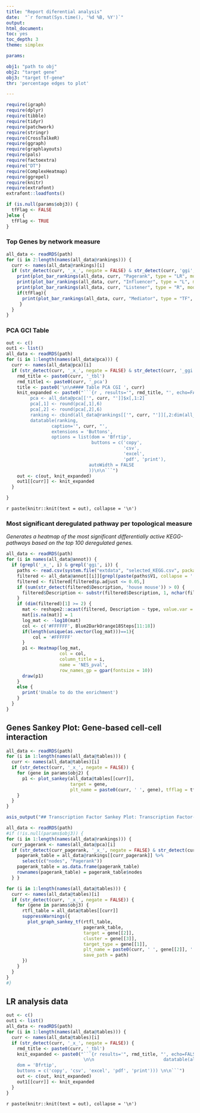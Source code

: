```yaml
---
title: "Report diferential analysis"
date:  "`r format(Sys.time(), '%d %B, %Y')`"
output:
html_document:
toc: yes
toc_depth: 3
theme: simplex

params:

obj1: "path to obj"
obj2: "target gene"
obj3: "target tf-gene"
thr: 'percentage edges to plot'

---
```


```r
require(igraph)
require(dplyr)
require(tibble)
require(tidyr)
require(patchwork)
require(stringr)
require(CrossTalkeR)
require(ggraph)
require(graphlayouts)
require(pals)
require(factoextra)
require("DT")
require(ComplexHeatmap)
require(ggrepel)
require(knitr)
require(extrafont)
extrafont::loadfonts()

if (is.null(params$obj3)) {
  tfFlag <- FALSE
}else {
  tfFlag <- TRUE
}

```



### Top Genes by network measure

```r
all_data <- readRDS(path)
for (i in 2:length(names(all_data@rankings))) {
  curr <- names(all_data@rankings)[i]
  if (str_detect(curr, '_x_', negate = FALSE) & str_detect(curr, 'ggi', negate = FALSE)) {
    print(plot_bar_rankings(all_data, curr, "Pagerank", type = "LR", mode = "cgi", top_num = 10))
    print(plot_bar_rankings(all_data, curr, "Influencer", type = "L", mode = "cgi", top_num = 10))
    print(plot_bar_rankings(all_data, curr, "Listener", type = "R", mode = "cgi", top_num = 10))
    if(tfFlag){
      print(plot_bar_rankings(all_data, curr, "Mediator", type = "TF", mode = "cgi", top_num = 10))
     }
  }
}
```


### PCA GCI Table

```r
out <- c()
out1 <- list()
all_data <- readRDS(path)
for (i in 1:length(names(all_data@pca))) {
  curr <- names(all_data@pca)[i]
  if (str_detect(curr, '_x_', negate = FALSE) & str_detect(curr, '_ggi', negate = FALSE)) {
    rmd_title <- paste0(curr, '_tbl')
    rmd_title1 <- paste0(curr, '_pca')
    title <- paste0('\n\n#### Table PCA CGI ', curr)
    knit_expanded <- paste0("```{r , results='", rmd_title, "', echo=FALSE, warning=FALSE}\n\n
         pca <- all_data@pca[['", curr, "']]$x[,1:2]
         pca[,1] <- round(pca[,1],6)
         pca[,2] <- round(pca[,2],6)
         ranking <- cbind(all_data@rankings[['", curr, "']][,2:dim(all_data@rankings[['", curr, "']])[2]],pca[all_data@rankings[['", curr, "']]$nodes,])
         datatable(ranking,
                 caption='", curr, "',
                 extensions = 'Buttons',
                 options = list(dom = 'Bfrtip',
                                buttons = c('copy',
                                            'csv',
                                            'excel',
                                            'pdf', 'print'),
                               autoWidth = FALSE
                               ))\n\n```")
    out <- c(out, knit_expanded)
    out1[[curr]] <- knit_expanded
  }

}

```
`r paste(knitr::knit(text = out), collapse = '\n')`




### Most significant deregulated pathway per topological measure
*Generates a heatmap of the most significant differentially active KEGG-pathways based on the top 100 deregulated genes.*

```r
all_data <- readRDS(path)
for (i in names(all_data@annot)) {
  if (grepl('_x_', i) & grepl('ggi', i)) {
    paths <- read.csv(system.file("extdata", "selected_KEGG.csv", package = "CrossTalkeR"), header = F)
    filtered <- all_data@annot[[i]][grepl(paste(paths$V1, collapse = '|'), all_data@annot[[i]]$ID),]
    filtered <- filtered[filtered$p.adjust <= 0.05,]
    if (sum(str_detect(filtered$Description, 'house mouse')) > 0) {
      filtered$Description <- substr(filtered$Description, 1, nchar(filtered$Description) - 29)
    }
    if (dim(filtered)[1] >= 2) {
      mat <- reshape2::acast(filtered, Description ~ type, value.var = "p.adjust")
      mat[is.na(mat)] = 1
      log_mat <- -log10(mat)
      col <- c('#FFFFFF', Blue2DarkOrange18Steps[11:18])
      if(length(unique(as.vector(log_mat)))==1){
          col = '#FFFFFF'
      }
      p1 <- Heatmap(log_mat,
                    col = col,
                    column_title = i,
                    name = 'NES_pval',
                    row_names_gp = gpar(fontsize = 10))
      draw(p1)
    }
    else {
      print('Unable to do the enrichment')
    }
  }
}

```



## Genes Sankey Plot: Gene-based cell-cell interaction

```r
all_data <- readRDS(path)
for (i in 1:length(names(all_data@tables))) {
  curr <- names(all_data@tables)[i]
  if (str_detect(curr, '_x_', negate = FALSE)) {
    for (gene in params$obj2) {
      p1 <- plot_sankey(all_data@tables[[curr]],
                        target = gene,
                        plt_name = paste0(curr, ' ', gene), tfflag = tfFlag)
    }
  }
}
```



```r
asis_output("## Transcription Factor Sankey Plot: Transcription Factor-based intra cellular interactions\n")

all_data <- readRDS(path)
#if (!is.null(params$obj3)) {
for (i in 1:length(names(all_data@rankings))) {
  curr_pagerank <- names(all_data@pca)[i]
  if (str_detect(curr_pagerank, '_x_', negate = FALSE) & str_detect(curr_pagerank, '_ggi', negate = FALSE)) {
    pagerank_table = all_data@rankings[[curr_pagerank]] %>%
      select(c("nodes", "Pagerank"))
    pagerank_table = as.data.frame(pagerank_table)
    rownames(pagerank_table) = pagerank_table$nodes
  } }

for (i in 1:length(names(all_data@tables))) {
  curr <- names(all_data@tables)[i]
  if (str_detect(curr, '_x_', negate = FALSE)) {
    for (gene in params$obj3) {
      rtfl_table = all_data@tables[[curr]]
      suppressWarnings({
        plot_graph_sankey_tf(rtfl_table,
                             pagerank_table,
                             target = gene[[2]],
                             cluster = gene[[3]],
                             target_type = gene[[1]],
                             plt_name = paste0(curr, ' ', gene[[2]], ' ', gene[[3]]),
                             save_path = path)
      })
    }
  }
}
#}
```



## LR analysis data

```r
out <- c()
out1 <- list()
all_data <- readRDS(path)
for (i in 1:length(names(all_data@tables))) {
  curr <- names(all_data@tables)[i]
  if (str_detect(curr, '_x_', negate = FALSE)) {
    rmd_title <- paste0(curr, '_tbl')
    knit_expanded <- paste0("```{r results='", rmd_title, "', echo=FALSE, warning=FALSE}
                             \n\n                          datatable(all_data@tables[['", curr, "']][,c('source','target','gene_A','gene_B' ,'LRScore', 'interaction_type')], filter = 'top', caption='", curr, "', extensions = 'Buttons', options = list(
    dom = 'Bfrtip',
    buttons = c('copy', 'csv', 'excel', 'pdf', 'print'))) \n\n```")
    out <- c(out, knit_expanded)
    out1[[curr]] <- knit_expanded
  }
}

```

`r paste(knitr::knit(text = out), collapse = '\n')`